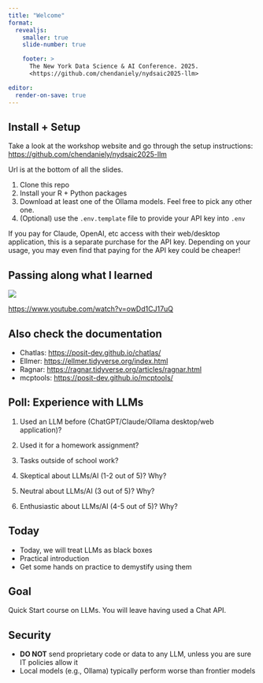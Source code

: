 ```yaml
---
title: "Welcome"
format:
  revealjs:
    smaller: true
    slide-number: true

    footer: >
      The New York Data Science & AI Conference. 2025.
      <https://github.com/chendaniely/nydsaic2025-llm>

editor:
  render-on-save: true
---
```


## Install + Setup

Take a look at the workshop website and go through the setup instructions:
<https://github.com/chendaniely/nydsaic2025-llm>

Url is at the bottom of all the slides.

1. Clone this repo
2. Install your R + Python packages
3. Download at least one of the Ollama models.
   Feel free to pick any other one.
4. (Optional) use the `.env.template` file to provide your API key into `.env`

:::{.callout-note}
If you pay for Claude, OpenAI, etc access with their web/desktop application,
this is a separate purchase for the API key.
Depending on your usage, you may even find that paying for the API key could be cheaper!
:::

## Passing along what I learned {footer=false}

![](/img/youtube-joe-llm.png)

<https://www.youtube.com/watch?v=owDd1CJ17uQ>

## Also check the documentation

- Chatlas: <https://posit-dev.github.io/chatlas/>
- Ellmer: <https://ellmer.tidyverse.org/index.html>
- Ragnar: <https://ragnar.tidyverse.org/articles/ragnar.html>
- mcptools: <https://posit-dev.github.io/mcptools/>

## Poll: Experience with LLMs

:::{.incremental}

1. Used an LLM before (ChatGPT/Claude/Ollama desktop/web application)?
2. Used it for a homework assignment?
3. Tasks outside of school work?

4. Skeptical about LLMs/AI (1-2 out of 5)? Why?
5. Neutral about LLMs/AI (3 out of 5)? Why?
6. Enthusiastic about LLMs/AI (4-5 out of 5)? Why?

:::

## Today

- Today, we will treat LLMs as black boxes
- Practical introduction
- Get some hands on practice to demystify using them

## Goal

Quick Start course on LLMs. You will leave having used a Chat API.

## Security

- **DO NOT** send proprietary code or data to any LLM, unless you are sure IT policies allow it
- Local models (e.g., Ollama) typically perform worse than frontier models
